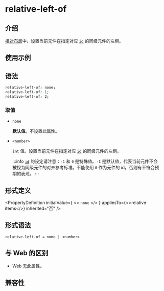 # relative-left-of

## 介绍

[相对布局](guide/ui/layout/relative-layout.mdx)中，设置当前元件在指定对应 [`id`](./relative-id.mdx) 的同级元件的左侧。

## 使用示例


<Go
  example="css-api"
  entry="src/relative-left-of"
  defaultFile="src/relative-left-of/App.tsx"
  img="https://lf-lynx.tiktok-cdns.com/obj/lynx-artifacts-oss-sg/lynx-website/assets/doc/css/relative-left-of.png"
  defaultEntryFile="dist/relative-left-of.lynx.bundle"
  entry="src/relative-left-of"
/>

## 语法

```css
relative-left-of: none;
relative-left-of: 1;
relative-left-of: 2;
```

### 取值

- `none`

  **默认值**。不设置此属性。

- `<number>`

  `int` 值。设置当前元件在指定对应 [`id`](./relative-id.mdx) 的同级元件的左侧。

  :::info
  [`id`](./relative-id.mdx) 的设定请注意：`-1` 和 `0` 是特殊值。`-1` 是默认值，代表当前元件不会被视为同级元件的对齐参考标准。不能使用 `0` 作为元件的 id，否则有不符合预期的表现。
  :::

## 形式定义


<PropertyDefinition
  initialValue={
    <>
      <code>none</code>
    </>
  }
  appliesTo={<>relative items</>}
  inherited="否"
/>

## 形式语法

```
relative-left-of = none | <number>
```

## 与 Web 的区别

- Web 无此属性。

## 兼容性


<LegacyCompatTable metadata="css/properties/relative-left-of" />
